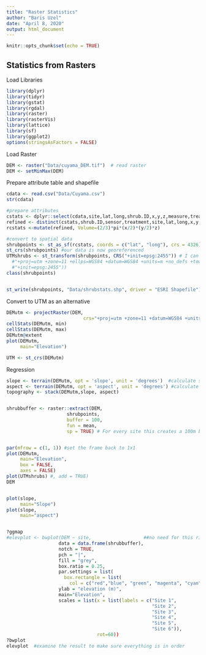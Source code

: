 ```yaml
---
title: "Raster Statistics"
author: "Baris Uzel"
date: "April 8, 2020"
output: html_document
---
```




```r
knitr::opts_chunk$set(echo = TRUE)
```

## Statistics from Rasters


Load Libraries

```r
library(dplyr)
library(tidyr)
library(gstat)
library(rgdal)
library(raster)
library(rasterVis)
library(lattice)
library(sf)
library(ggplot2)
options(stringsAsFactors = FALSE)
```

Load Raster
```r
DEM <- raster("Data/cuyama_DEM.tif")  # read raster
DEM <- setMinMax(DEM)
```
Prepare attribute table and shapefile
```r
cdata <- read.csv("Data/Cuyama.csv")
str(cdata)

#prepare attributes
cstats <- dplyr::select(cdata,site,lat,long,shrub.ID,x,y,z,measure,treatment,sensor,microsite)
refined <- distinct(cstats,shrub.ID,sensor,treatment,site,lat,long,x,y,z,microsite)
rcstats <-mutate(refined, Volume=(2/3)*pi*(x/2)*(y/2)*z)

#convert to spatial data
shrubpoints <- st_as_sf(rcstats, coords = c("lat", "long"), crs = 4326) #4326 is the WGS coordinate system
st_crs(shrubpoints) #our data is now georeferenced
UTMshrubs <- st_transform(shrubpoints, CRS("+init=epsg:2455")) # I can't get this code to transform CRS's correctly
  #"+proj=utm +zone=11 +ellps=WGS84 +datum=WGS84 +units=m +no_defs +towgs84=0,0,0"))
  #"+init=epsg:2455"))
class(shrubpoints)


st_write(shrubpoints, "Data/shrubstats.shp", driver = "ESRI Shapefile") #export the shapefile

```

Convert to UTM as an alternative
```r
DEMutm <- projectRaster(DEM, 
                            crs="+proj=utm +zone=11 +datum=WGS84 +units=m +no_defs +ellps=WGS84 +towgs84=0,0,0")
cellStats(DEMutm, min)
cellStats(DEMutm, max)
DEMutm@extent
plot(DEMutm,
     main="Elevation")

UTM <- st_crs(DEMutm)
```




Regression
```r
slope <- terrain(DEMutm, opt = 'slope', unit = 'degrees')  #calculate slope in case we wanna use them
aspect <- terrain(DEMutm, opt = 'aspect', unit = 'degrees') #calculate aspect in case we wanna use them
topography <- stack(DEMutm,slope, aspect)


shrubbuffer <- raster::extract(DEM,
                      shrubpoints,
                      buffer = 100,
                      fun = mean,
                      sp = TRUE) # For every site this creates a 100m buffer and takes the average elevation, slope and aspect


par(mfrow = c(1, 1)) #set the frame back to 1x1
plot(DEMutm,
     main="Elevation",
     box = FALSE,
     axes = FALSE)
plot(UTMshrubs) #, add = TRUE)
DEM


plot(slope,
     main="Slope")
plot(slope,
     main="aspect")


?ggmap
#elevplot <- bwplot(DEM ~ site,                   ##no need for this right now
                   data = data.frame(shrubbuffer), 
                   notch = TRUE, 
                   pch = "|", 
                   fill = "grey", 
                   box.ratio = 0.25, 
                   par.settings = list(
                     box.rectangle = list(
                       col = c("red","blue", "green", "magenta", "cyan", "magenta"))),
                   ylab = "elevation (m)", 
                   main="Elevation",
                   scales = list(x = list(labels = c("Site 1",
                                                     "Site 2",
                                                     "Site 3",
                                                     "Site 4",
                                                     "Site 5",
                                                     "Site 6")),
                                 rot=60)) 
?bwplot
elevplot  #examine the result to make sure everything is in order
```

